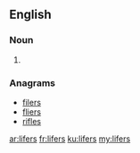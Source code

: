 ==English==

===Noun===
{{head|en|noun plural form}}

# {{plural of|lifer|lang=en}}

===Anagrams===
* [[filers#English|filers]]
* [[fliers#English|fliers]]
* [[rifles#English|rifles]]

[[ar:lifers]]
[[fr:lifers]]
[[ku:lifers]]
[[my:lifers]]